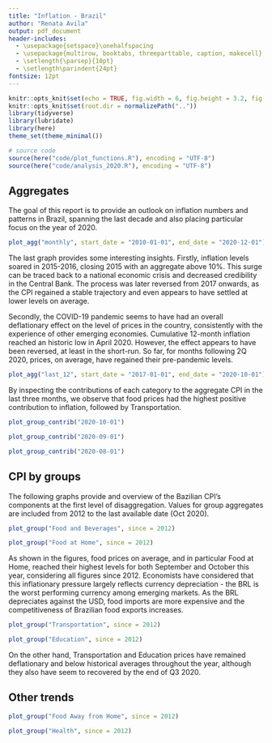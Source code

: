 ```yaml
---
title: "Inflation - Brazil"
author: "Renata Avila"
output: pdf_document
header-includes:
  - \usepackage{setspace}\onehalfspacing
  - \usepackage{multirow, booktabs, threeparttable, caption, makecell}
  - \setlength{\parsep}{10pt}
  - \setlength\parindent{24pt}
fontsize: 12pt
---
```



```r
knitr::opts_knit$set(echo = TRUE, fig.width = 6, fig.height = 3.2, fig.align = "center")
knitr::opts_knit$set(root.dir = normalizePath(".."))
library(tidyverse)
library(lubridate)
library(here)
theme_set(theme_minimal())
```

```r
# source code
source(here("code/plot_functions.R"), encoding = "UTF-8")
source(here("code/analysis_2020.R"), encoding = "UTF-8")
```


## Aggregates

The goal of this report is to provide an outlook on inflation numbers and patterns in Brazil, spanning the last decade and also placing particular focus on the year of 2020.

\vspace{1cm}

```r
plot_agg("monthly", start_date = "2010-01-01", end_date = "2020-12-01")
```

\vspace{1cm}

The last graph provides some interesting insights. Firstly, inflation levels soared in 2015-2016, closing 2015 with an aggregate above 10%. This surge can be traced back to a national economic crisis and decreased credibility in the Central Bank. The process was later reversed from 2017 onwards, as the CPI regained a stable trajectory and even appears to have settled at lower levels on average.

Secondly, the COVID-19 pandemic seems to have had an overall deflationary effect on the level of prices in the country, consistently with the experience of other emerging economies. Cumulative 12-month inflation reached an historic low in April 2020. However, the effect appears to have been reversed, at least in the short-run. So far, for months following 2Q 2020, prices, on average, have regained their pre-pandemic levels. 

\vspace{1cm}
```r
plot_agg("last_12", start_date = "2017-01-01", end_date = "2020-10-01")
```

\vspace{1cm}

By inspecting the contributions of each category to the aggregate CPI in the last three months, we observe that food prices had the highest positive contribution to inflation, followed by Transportation.

```r
plot_group_contrib("2020-10-01")
```
```r
plot_group_contrib("2020-09-01")
```

```r
plot_group_contrib("2020-08-01")
```



## CPI by groups

The following graphs provide and overview of the Bazilian CPI's components at the first level of disaggregation. Values for group aggregates are included from 2012 to the last available date (Oct 2020). 

\vspace{1cm}

```r
plot_group("Food and Beverages", since = 2012)
```

\vspace{1cm}

```r
plot_group("Food at Home", since = 2012)
```

\vspace{1cm}
As shown in the figures, food prices on average, and in particular Food at Home, reached their highest levels for both September and October this year, considering all figures since 2012. Economists have considered that this inflationary pressure largely reflects currency depreciation - the BRL is the worst performing currency among emerging markets. As the BRL depreciates against the USD, food imports are more expensive and the competitiveness of Brazilian food exports increases.

```r
plot_group("Transportation", since = 2012)
```


```r
plot_group("Education", since = 2012)
```

\vspace{1cm}
On the other hand, Transportation and Education prices have remained deflationary and below historical averages throughout the year, although they also have seem to recovered by the end of Q3 2020. 


## Other trends

\vspace{1cm}

```r
plot_group("Food Away from Home", since = 2012)
```

```r
plot_group("Health", since = 2012)
```

